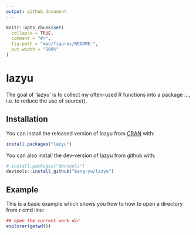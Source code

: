 ---
output: github_document
---

<!-- README.md is generated from README.Rmd. Please edit that file -->

```{r setup, include = FALSE}
knitr::opts_chunk$set(
  collapse = TRUE,
  comment = "#>",
  fig.path = "man/figures/README-",
  out.width = "100%"
)
```
# lazyu

The goal of 'lazyu' is to collect my often-used R functions into a package ..., i.e. to reduce the use of source().

## Installation

You can install the released version of lazyu from [CRAN](https://CRAN.R-project.org) with:

``` r
install.packages("lazyu")
```

You can also install the dev-version of lazyu from github with:

``` r
# install.packages("devtools")
devtools::install_github("kang-yu/lazyu")
```

## Example

This is a basic example which shows you how to how to open a directory from r cmd line:

``` r
## open the current work dir
explorer(getwd())
```
